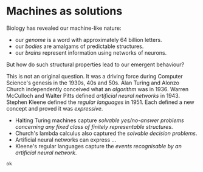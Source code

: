 # Machines as solutions 

Biology has revealed our machine-like nature:

- our _genome_ is a word with approximately 64 billion letters.
- our _bodies_ are amalgams of predictable structures.
- our _brains_ represent information using networks of neurons.

But how do such structural properties lead to our emergent behaviour?

This is not an original question. It was a driving force during Computer Science's genesis in the 1930s, 40s and 50s.
Alan Turing and Alonzo Church independently conceived what an _algorithm_ was in 1936.
Warren McCulloch and Walter Pitts defined _artificial neural networks_ in 1943.
Stephen Kleene defined the _regular languages_ in 1951.
Each defined a new concept and proved it was _expressive_.

- Halting Turing machines capture _solvable yes/no-answer problems concerning any fixed class of finitely representable structures_.
- Church's lambda calculus also captured the _solvable decision problems_.
- Artificial neural networks can express ...
- Kleene's regular languages capture the _events recognisable by an artificial neural network_.

```
ok
```